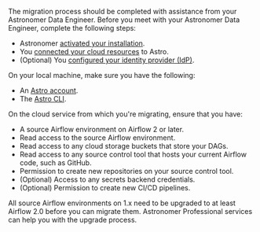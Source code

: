 The migration process should be completed with assistance from your Astronomer Data Engineer. Before you meet with your Astronomer Data Engineer, complete the following steps:

- Astronomer [activated your installation](https://docs.astronomer.io/astro/category/install-astro).
- You [connected your cloud resources](https://docs.astronomer.io/astro/category/connect-astro) to Astro.
- (Optional) You [configured your identity provider (IdP)](configure-idp.md).

On your local machine, make sure you have the following:

- An [Astro account](log-in-to-astro.md).
- The [Astro CLI](cli/install-cli.md).

On the cloud service from which you're migrating, ensure that you have:

- A source Airflow environment on Airflow 2 or later.
- Read access to the source Airflow environment.
- Read access to any cloud storage buckets that store your DAGs.
- Read access to any source control tool that hosts your current Airflow code, such as GitHub.
- Permission to create new repositories on your source control tool.
- (Optional) Access to any secrets backend credentials.
- (Optional) Permission to create new CI/CD pipelines. 

All source Airflow environments on 1.x need to be upgraded to at least Airflow 2.0 before you can migrate them. Astronomer Professional services can help you with the upgrade process.
